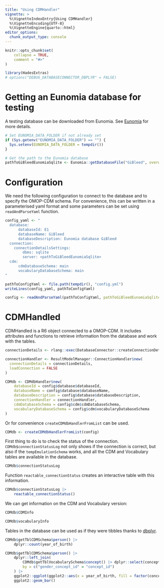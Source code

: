 ```yaml
---
title: "Using CDMHandler"
vignette: >
  %\VignetteIndexEntry{Using CDMHandler}
  %\VignetteEncoding{UTF-8}
  %\VignetteEngine{quarto::html}
editor_options: 
  chunk_output_type: console
---
```


```r
knitr::opts_chunk$set(
    collapse = TRUE,
    comment = "#>"
)
```

```r
library(HadesExtras)
# options("DEBUG_DATABASECONNECTOR_DBPLYR" = FALSE)
```

# Getting an Eunomia database for testing

A testing database can be downloaded from Eunomia. See [Eunomia](https://ohdsi.github.io/Eunomia/reference/getDatabaseFile.html) for more details.
```r
# Set EUNOMIA_DATA_FOLDER if not already set
if (Sys.getenv("EUNOMIA_DATA_FOLDER") == "") {
  Sys.setenv(EUNOMIA_DATA_FOLDER = tempdir())
}

# Get the path to the Eunomia database
pathToGiBleedEunomiaSqlite <- Eunomia::getDatabaseFile("GiBleed", overwrite = FALSE)
```

# Configuration 

We need the following configuration to connect to the database and to specify the OMOP-CDM schema. 
For convenience, this can be written in a parameterised yaml format and some parameters can be set using `readAndParseYaml` function.

```r
config_yaml <- "
  database:
      databaseId: E1
      databaseName: GiBleed
      databaseDescription: Eunomia database GiBleed
  connection:
    connectionDetailsSettings:
        dbms: sqlite
        server: <pathToGiBleedEunomiaSqlite>
  cdm:
      cdmDatabaseSchema: main
      vocabularyDatabaseSchema: main
"

pathToConfigYaml <- file.path(tempdir(), "config.yml")
writeLines(config_yaml, pathToConfigYaml)
```

```r
config <- readAndParseYaml(pathToConfigYaml, pathToGiBleedEunomiaSqlite = pathToGiBleedEunomiaSqlite)
```

# CDMHandled

CDMHandled is a R6 object connected to a OMOP-CDM. 
It includes attributes and functions to retrieve information from the database and work with the tables.

```r
connectionDetails <- rlang::exec(DatabaseConnector::createConnectionDetails, !!!config$connection$connectionDetailsSettings)

connectionHandler <- ResultModelManager::ConnectionHandler$new(
  connectionDetails = connectionDetails,
  loadConnection = FALSE
)

CDMdb <- CDMdbHandler$new(
    databaseId = config$database$databaseId,
    databaseName = config$database$databaseName,
    databaseDescription = config$database$databaseDescription,
    connectionHandler = connectionHandler,
    cdmDatabaseSchema = config$cdm$cdmDatabaseSchema,
    vocabularyDatabaseSchema = config$cdm$vocabularyDatabaseSchema
)
```

Or for convenience `createCDMdbHandlerFromList` can be used. 
```r
CDMdb <- createCDMdbHandlerFromList(config)
```


First thing to do is to check the status of the connection. 
`CDMdb$connectionStatusLog` not only shows if the connection is correct, but also if the `tempEmulationSchema` works, and all the CDM and Vocabulary tables are available in the database.  
```r
CDMdb$connectionStatusLog
```

Function `reactable_connectionStatus` creates an interactive table with this information.
```r
CDMdb$connectionStatusLog |>
    reactable_connectionStatus()
```

We can get information on the CDM and Vocabulary version: 
```r
CDMdb$CDMInfo
```

```r
CDMdb$vocabularyInfo
```

Tables in the database can be used as if they were tibbles thanks to  [dbplyr](https://dbplyr.tidyverse.org/). 
```r
CDMdb$getTblCDMSchema$person() |>
    dplyr::count(year_of_birth)
```

```r
CDMdb$getTblCDMSchema$person() |>
    dplyr::left_join(
        CDMdb$getTblVocabularySchema$concept() |> dplyr::select(concept_id, concept_name),
        by = c("gender_concept_id" = "concept_id")
    ) |>
    ggplot2::ggplot(ggplot2::aes(x = year_of_birth, fill = factor(concept_name))) +
    ggplot2::geom_bar()
```








